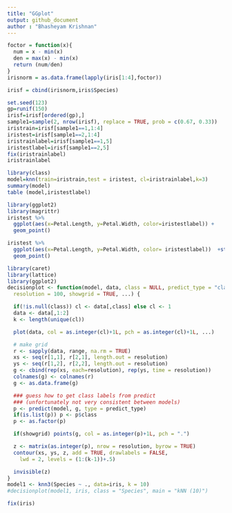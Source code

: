 ```yaml
---
title: "GGplot"
output: github_document
author : "Bhasheyam Krishnan"
---
```

```r
foctor = function(x){
  num = x - min(x)
  den = max(x) - min(x)
  return (num/den)
}
irisnorm = as.data.frame(lapply(iris[1:4],foctor))
```

```r
irisf = cbind(irisnorm,iris$Species)
```

```r
set.seed(123)
gp=runif(150)
irisf=irisf[ordered(gp),]
sample1=sample(2, nrow(irisf), replace = TRUE, prob = c(0.67, 0.33))
iristrain=irisf[sample1==1,1:4]
iristest=irisf[sample1==2,1:4]
iristrainlabel=irisf[sample1==1,5]
iristestlabel=irisf[sample1==2,5]
fix(iristrainlabel)
iristrainlabel
```

```r
library(class)
model=knn(train=iristrain,test = iristest, cl=iristrainlabel,k=3)
summary(model)
table (model,iristestlabel)
```

```r
library(ggplot2)
library(magrittr)
iristest %>%
  ggplot(aes(x=Petal.Length, y=Petal.Width, color=iristestlabel)) +
  geom_point()

```


```r
iristest %>%
  ggplot(aes(x=Petal.Length, y=Petal.Width, color= iristestlabel))  +stat_contour(data=df, aes(x, y, z = z), bins = 1) 
  geom_point() 
```





```r
library(caret)
library(lattice)
library(ggplot2)
decisionplot <- function(model, data, class = NULL, predict_type = "class",
  resolution = 100, showgrid = TRUE, ...) {

  if(!is.null(class)) cl <- data[,class] else cl <- 1
  data <- data[,1:2]
  k <- length(unique(cl))

  plot(data, col = as.integer(cl)+1L, pch = as.integer(cl)+1L, ...)

  # make grid
  r <- sapply(data, range, na.rm = TRUE)
  xs <- seq(r[1,1], r[2,1], length.out = resolution)
  ys <- seq(r[1,2], r[2,2], length.out = resolution)
  g <- cbind(rep(xs, each=resolution), rep(ys, time = resolution))
  colnames(g) <- colnames(r)
  g <- as.data.frame(g)

  ### guess how to get class labels from predict
  ### (unfortunately not very consistent between models)
  p <- predict(model, g, type = predict_type)
  if(is.list(p)) p <- p$class
  p <- as.factor(p)

  if(showgrid) points(g, col = as.integer(p)+1L, pch = ".")

  z <- matrix(as.integer(p), nrow = resolution, byrow = TRUE)
  contour(xs, ys, z, add = TRUE, drawlabels = FALSE,
    lwd = 2, levels = (1:(k-1))+.5)

  invisible(z)
}
model1 <- knn3(Species ~ ., data=iris, k = 10)
#decisionplot(model1, iris, class = "Species", main = "kNN (10)")
```

```r
fix(iris)
```


